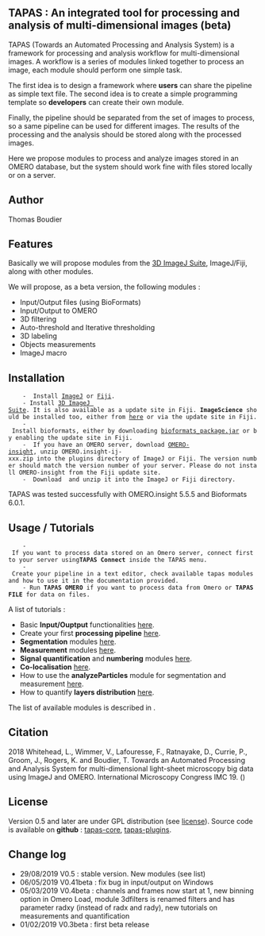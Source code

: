 
== TAPAS : An integrated tool for processing and analysis of multi-dimensional images (beta) ==
TAPAS (Towards an Automated Processing and Analysis System) is a framework for processing and analysis workflow for multi-dimensional images. A workflow is a series of modules linked together to process an image, each module should perform one simple task. 

The first idea is to design a framework where '''users''' can share the pipeline as simple text file. The second idea is to create a simple programming template so '''developers''' can create their own module.

Finally, the pipeline should be separated from the set of images to process, so a same pipeline can be used for different images. The results of the processing and the analysis should be stored along with the processed images.

Here we propose modules to process and analyze images stored in an OMERO database, but the system should work fine with files stored locally or on a server.

== Author ==
Thomas Boudier

== Features ==
Basically we will propose modules from the [[plugin:stacks:3d_ij_suite:start|3D ImageJ Suite]], ImageJ/Fiji, along with other modules.

We will propose, as a beta version, the following modules :
* Input/Output files (using BioFormats)
* Input/Output to OMERO
* 3D filtering
* Auto-threshold and Iterative thresholding
* 3D labeling
* Objects measurements
* ImageJ macro


== Installation ==
     -  Install [[https://imagej.nih.gov/ij/|ImageJ]] or [[http://fiji.sc/|Fiji]].
     - Install [[plugin:stacks:3d_ij_suite:start|3D ImageJ Suite]]. It is also available as a update site in Fiji. '''ImageScience''' should be installed too, either from [[http://www.imagescience.org/meijering/software/featurej/|here]] or via the update site in Fiji.
     - Install bioformats, either by downloading [[https://www.openmicroscopy.org/bio-formats/downloads/|bioformats_package.jar]] or by enabling the update site in Fiji. 
     -  If you have an OMERO server, download [[https://www.openmicroscopy.org/omero/downloads/|OMERO-insight]], unzip OMERO.insight-ij-xxx.zip into the plugins directory of ImageJ or Fiji. The version number should match the version number of your server. Please do not install OMERO-insight from the Fiji update site.
     -  Download {{:plugin:stacks:3d_ij_suite:bundle-tapas0.5.zip|bundle-tapas0.5.zip}} and unzip it into the ImageJ or Fiji directory.

TAPAS was tested successfully with OMERO.insight 5.5.5 and Bioformats 6.0.1.

== Usage / Tutorials ==
     - If you want to process data stored on an Omero server, connect first to your server using''' TAPAS Connect''' inside the TAPAS menu.
     - Create your pipeline in a text editor, check available tapas modules and how to use it in the documentation provided.
     - Run '''TAPAS OMERO''' if you want to process data from Omero or '''TAPAS FILE''' for data on files.

A list of tutorials :
* Basic '''Input/Ouptput''' functionalities  [[plugin:utilities:tapas_tutorial_:input_output_i:start|here]].
* Create your first '''processing pipeline'''  [[plugin:utilities:tapas_tutorial_:create_your_processing_pipeline:start|here]].
* '''Segmentation''' modules [[[[plugin:utilities:tapas_tutorial_:segmentation:start|here]]. 
* '''Measurement''' modules  [[[[plugin:utilities:tapas_tutorial_:measurement:start|here]]. 
* '''Signal quantification''' and '''numbering''' modules  [[[[plugin:utilities:tapas_tutorial_:signal_quantification:start|here]]. 
* '''Co-localisation''' [[plugin:utilities:tapas_tutorial:colocalisation:start|here]].
* How to use the '''analyzeParticles''' module for segmentation and measurement [[[[plugin:utilities:tapas_tutorial_:2d_measurements_with_analyze_particles_:start|here]].
* How to quantify '''layers distribution''' [[plugin:utilities:layers_analysis:start|here]].

The list of available modules is described in {{:plugin:stacks:3d_ij_suite:tapasdescription0.5.pdf|TapasModules0.5.pdf}}. 
== Citation ==
2018 Whitehead, L., Wimmer, V., Lafouresse, F., Ratnayake, D., Currie, P., Groom, J., Rogers, K. and
Boudier, T. Towards an Automated Processing and Analysis System for multi-dimensional light-sheet
microscopy big data using ImageJ and OMERO. International Microscopy Congress IMC 19. ({{:plugin:stacks:3d_ij_suite:abstract_1848_thomasboudier.pdf|pdf}})


== License ==
Version 0.5 and later are under GPL distribution (see [[http://www.cecill.info/licences/Licence_CeCILL_V2.1-en.html|license]]). Source code is available on '''github''' : [[https://github.com/mcib3d/tapas-core|tapas-core]], [[https://github.com/mcib3d/tapas-plugins|tapas-plugins]].



== Change log ==
* 29/08/2019 V0.5 : stable version. New modules (see list)
* 06/05/2019 V0.41beta : fix bug in input/output on Windows
* 05/03/2019 V0.4beta : channels and frames now start at 1, new binning option in Omero Load, module 3dfilters is renamed filters and has parameter radxy (instead of radx and rady), new tutorials on measurements and quantification
* 01/02/2019 V0.3beta : first beta release

  

